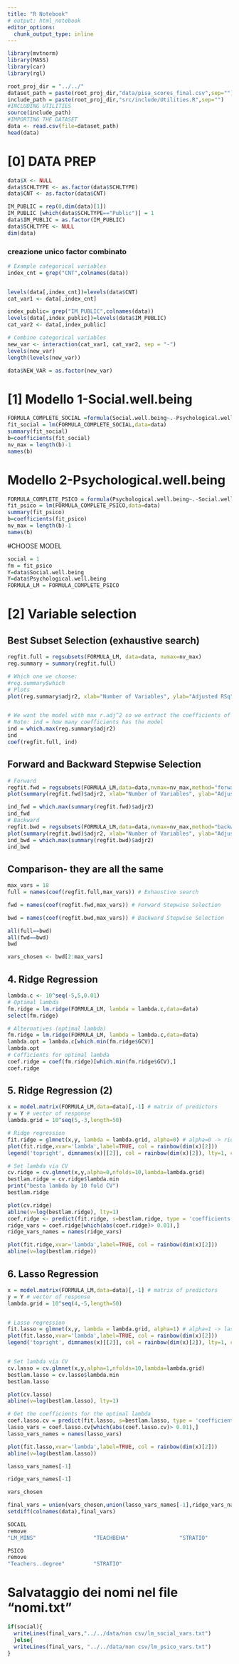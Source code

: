 ```yaml
---
title: "R Notebook"
# output: html_notebook
editor_options:
  chunk_output_type: inline
---
```



```r
library(mvtnorm)
library(MASS)
library(car)
library(rgl)
```

```r
root_proj_dir = "../../"
dataset_path = paste(root_proj_dir,"data/pisa_scores_final.csv",sep="")
include_path = paste(root_proj_dir,"src/include/Utilities.R",sep="")
#INCLUDING UTILITIES
source(include_path)
#IMPORTING THE DATASET
data <- read.csv(file=dataset_path)
head(data)
```

# [0] DATA PREP
```r
data$X <- NULL
data$SCHLTYPE <- as.factor(data$SCHLTYPE)
data$CNT <- as.factor(data$CNT)

IM_PUBLIC = rep(0,dim(data)[1])
IM_PUBLIC [which(data$SCHLTYPE=="Public")] = 1
data$IM_PUBLIC = as.factor(IM_PUBLIC)
data$SCHLTYPE <- NULL
dim(data)
```
### creazione unico factor combinato
```r
# Example categorical variables
index_cnt = grep("CNT",colnames(data))


levels(data[,index_cnt])=levels(data$CNT)
cat_var1 <- data[,index_cnt]

index_public= grep("IM_PUBLIC",colnames(data))
levels(data[,index_public])=levels(data$IM_PUBLIC)
cat_var2 <- data[,index_public]

# Combine categorical variables
new_var <- interaction(cat_var1, cat_var2, sep = "-")
levels(new_var)
length(levels(new_var))

data$NEW_VAR = as.factor(new_var)
```


# [1] Modello 1-Social.well.being
```r

FORMULA_COMPLETE_SOCIAL =formula(Social.well.being~.-Psychological.well.being-CNT-IM_PUBLIC-NEW_VAR)
fit_social = lm(FORMULA_COMPLETE_SOCIAL,data=data)
summary(fit_social)
b=coefficients(fit_social)
nv_max = length(b)-1
names(b)
```

# Modello 2-Psychological.well.being
```r

FORMULA_COMPLETE_PSICO = formula(Psychological.well.being~.-Social.well.being-CNT-IM_PUBLIC-NEW_VAR)
fit_psico = lm(FORMULA_COMPLETE_PSICO,data=data)
summary(fit_psico)
b=coefficients(fit_psico)
nv_max = length(b)-1
names(b)
```
#CHOOSE MODEL
```r
social = 1
fm = fit_psico
Y=data$Social.well.being
Y=data$Psychological.well.being
FORMULA_LM = FORMULA_COMPLETE_PSICO
```


# [2] Variable selection
## Best Subset Selection (exhaustive search)
```r
regfit.full = regsubsets(FORMULA_LM, data=data, nvmax=nv_max)
reg.summary = summary(regfit.full)

# Which one we choose:
#reg.summary$which
# Plots
plot(reg.summary$adjr2, xlab="Number of Variables", ylab="Adjusted RSq", type="b")


# We want the model with max r.adj^2 so we extract the coefficients of that model
# Note: ind = how many coefficients has the model
ind = which.max(reg.summary$adjr2)
ind
coef(regfit.full, ind)
```

##  Forward and Backward Stepwise Selection
```r
# Forward
regfit.fwd = regsubsets(FORMULA_LM,data=data,nvmax=nv_max,method="forward")
plot(summary(regfit.fwd)$adjr2, xlab="Number of Variables", ylab="Adjusted RSq", type="b")

ind_fwd = which.max(summary(regfit.fwd)$adjr2)
ind_fwd
# Backward
regfit.bwd = regsubsets(FORMULA_LM,data=data,nvmax=nv_max,method="backward")
plot(summary(regfit.bwd)$adjr2, xlab="Number of Variables", ylab="Adjusted RSq", type="b")
ind_bwd = which.max(summary(regfit.bwd)$adjr2)
ind_bwd

```

## Comparison- they are all the same
```r
max_vars = 18
full = names(coef(regfit.full,max_vars)) # Exhaustive search

fwd = names(coef(regfit.fwd,max_vars)) # Forward Stepwise Selection

bwd = names(coef(regfit.bwd,max_vars)) # Backward Stepwise Selection

all(full==bwd)
all(fwd==bwd)
bwd

vars_chosen <- bwd[2:max_vars]
```

## **4.** Ridge Regression
```r
lambda.c <- 10^seq(-5,5,0.01)
# Optimal lambda
fm.ridge = lm.ridge(FORMULA_LM, lambda = lambda.c,data=data)
select(fm.ridge)

# Alternatives (optimal lambda)
fm.ridge = lm.ridge(FORMULA_LM, lambda = lambda.c,data=data)
lambda.opt = lambda.c[which.min(fm.ridge$GCV)]
lambda.opt
# Cofficients for optimal lambda
coef.ridge = coef(fm.ridge)[which.min(fm.ridge$GCV),]
coef.ridge
```

## **5.** Ridge Regression (2)
```r
x = model.matrix(FORMULA_LM,data=data)[,-1] # matrix of predictors
y = Y # vector of response
lambda.grid = 10^seq(5,-3,length=50)

# Ridge regression
fit.ridge = glmnet(x,y, lambda = lambda.grid, alpha=0) # alpha=0 -> ridge
plot(fit.ridge,xvar='lambda',label=TRUE, col = rainbow(dim(x)[2]))
legend('topright', dimnames(x)[[2]], col = rainbow(dim(x)[2]), lty=1, cex=1)

# Set lambda via CV
cv.ridge = cv.glmnet(x,y,alpha=0,nfolds=10,lambda=lambda.grid)
bestlam.ridge = cv.ridge$lambda.min
print("besta lambda by 10 fold CV")
bestlam.ridge

plot(cv.ridge)
abline(v=log(bestlam.ridge), lty=1)
coef.ridge <- predict(fit.ridge, s=bestlam.ridge, type = 'coefficients')
ridge_vars = coef.ridge[which(abs(coef.ridge)> 0.01),]
ridge_vars_names = names(ridge_vars)

plot(fit.ridge,xvar='lambda',label=TRUE, col = rainbow(dim(x)[2]))
abline(v=log(bestlam.ridge))


```

## **6.** Lasso Regression
```r
x = model.matrix(FORMULA_LM,data=data)[,-1] # matrix of predictors
y = Y # vector of response
lambda.grid = 10^seq(4,-5,length=50)


# Lasso regression
fit.lasso = glmnet(x,y, lambda = lambda.grid, alpha=1) # alpha=1 -> lasso
plot(fit.lasso,xvar='lambda',label=TRUE, col = rainbow(dim(x)[2]))
legend('topright', dimnames(x)[[2]], col = rainbow(dim(x)[2]), lty=1, cex=1)


# Set lambda via CV
cv.lasso = cv.glmnet(x,y,alpha=1,nfolds=10,lambda=lambda.grid)
bestlam.lasso = cv.lasso$lambda.min
bestlam.lasso

plot(cv.lasso)
abline(v=log(bestlam.lasso), lty=1)

# Get the coefficients for the optimal lambda
coef.lasso.cv = predict(fit.lasso, s=bestlam.lasso, type = 'coefficients')
lasso_vars = coef.lasso.cv[which(abs(coef.lasso.cv)> 0.01),]
lasso_vars_names = names(lasso_vars)

plot(fit.lasso,xvar='lambda',label=TRUE, col = rainbow(dim(x)[2]))
abline(v=log(bestlam.lasso))
```
```r
lasso_vars_names[-1]
```
```r
ridge_vars_names[-1]
```
```r
vars_chosen
```
```r
final_vars = union(vars_chosen,union(lasso_vars_names[-1],ridge_vars_names[-1]))
setdiff(colnames(data),final_vars)

```

```r
SOCAIL
remove
"LM_MINS"                  "TEACHBEHA"                "STRATIO"  
```

```r
PSICO 
remove
"Teachers..degree"         "STRATIO"                  
```






# Salvataggio dei nomi nel file "nomi.txt"

```r
if(social){
  writeLines(final_vars,"../../data/non csv/lm_social_vars.txt")
  }else{
  writeLines(final_vars, "../../data/non csv/lm_psico_vars.txt")
}

```


